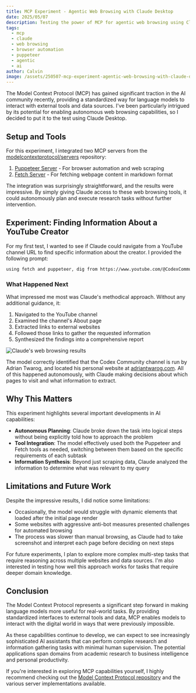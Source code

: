 ```yaml
---
title: MCP Experiment - Agentic Web Browsing with Claude Desktop
date: 2025/05/07
description: Testing the power of MCP for agentic web browsing using Claude Desktop.
tags:
  - mcp
  - claude
  - web browsing
  - browser automation
  - puppeteer
  - agentic
  - ai
author: Calvin
image: /assets/250507-mcp-experiment-agentic-web-browsing-with-claude-desktop.png
---
```



The Model Context Protocol (MCP) has gained significant traction in the AI community recently, providing a standardized way for language models to interact with external tools and data sources. I've been particularly intrigued by its potential for enabling autonomous web browsing capabilities, so I decided to put it to the test using Claude Desktop.

## Setup and Tools

For this experiment, I integrated two MCP servers from the [modelcontextprotocol/servers](https://github.com/modelcontextprotocol/servers) repository:

1. [Puppeteer Server](https://github.com/modelcontextprotocol/servers/tree/main/src/puppeteer) - For browser automation and web scraping
2. [Fetch Server](https://github.com/modelcontextprotocol/servers/tree/main/src/fetch) - For fetching webpage content in markdown format

The integration was surprisingly straightforward, and the results were impressive. By simply giving Claude access to these web browsing tools, it could autonomously plan and execute research tasks without further intervention.

## Experiment: Finding Information About a YouTube Creator

For my first test, I wanted to see if Claude could navigate from a YouTube channel URL to find specific information about the creator. I provided the following prompt:

```txt
using fetch and puppeteer, dig from https://www.youtube.com/@CodexCommunity and find the creator's full name and personal website
```

### What Happened Next

What impressed me most was Claude's methodical approach. Without any additional guidance, it:

1. Navigated to the YouTube channel
2. Examined the channel's About page
3. Extracted links to external websites
4. Followed those links to gather the requested information
5. Synthesized the findings into a comprehensive report

<Image
  src={image1}
  alt="Claude's web browsing results"
/>

The model correctly identified that the Codex Community channel is run by Adrian Twarog, and located his personal website at [adriantwarog.com](https://adriantwarog.com). All of this happened autonomously, with Claude making decisions about which pages to visit and what information to extract.

## Why This Matters

This experiment highlights several important developments in AI capabilities:

- **Autonomous Planning**: Claude broke down the task into logical steps without being explicitly told how to approach the problem
- **Tool Integration**: The model effectively used both the Puppeteer and Fetch tools as needed, switching between them based on the specific requirements of each subtask
- **Information Synthesis**: Beyond just scraping data, Claude analyzed the information to determine what was relevant to my query

## Limitations and Future Work

Despite the impressive results, I did notice some limitations:

- Occasionally, the model would struggle with dynamic elements that loaded after the initial page render
- Some websites with aggressive anti-bot measures presented challenges for automated browsing
- The process was slower than manual browsing, as Claude had to take screenshot and interpret each page before deciding on next steps

For future experiments, I plan to explore more complex multi-step tasks that require reasoning across multiple websites and data sources. I'm also interested in testing how well this approach works for tasks that require deeper domain knowledge.

## Conclusion

The Model Context Protocol represents a significant step forward in making language models more useful for real-world tasks. By providing standardized interfaces to external tools and data, MCP enables models to interact with the digital world in ways that were previously impossible.

As these capabilities continue to develop, we can expect to see increasingly sophisticated AI assistants that can perform complex research and information gathering tasks with minimal human supervision. The potential applications span domains from academic research to business intelligence and personal productivity.

If you're interested in exploring MCP capabilities yourself, I highly recommend checking out the [Model Context Protocol repository](https://github.com/modelcontextprotocol/protocol) and the various server implementations available.
